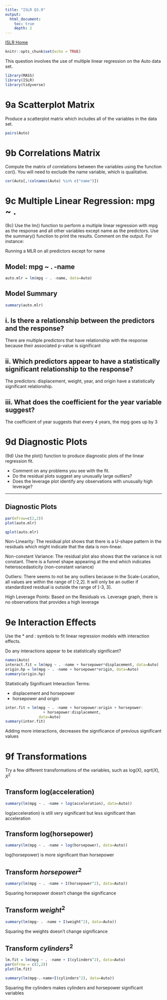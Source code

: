 ```yaml
---
title: "ISLR Q3.9"
output:
  html_document:
    toc: true
    depth: 2
---
```

[ISLR Home](../index.html)

```r
knitr::opts_chunk$set(echo = TRUE)
```

This question involves the use of multiple linear regression on the Auto data set.

```r
library(MASS)
library(ISLR)
library(tidyverse)
```

# 9a Scatterplot Matrix

Produce a scatterplot matrix which includes all of the variables in the data set.

```r
pairs(Auto)
```


# 9b Correlations Matrix

Compute the matrix of correlations between the variables using the function cor(). You will need to exclude the name variable, which is qualitative.

```r
cor(Auto[,!colnames(Auto) %in% c("name")])
```

# 9c Multiple Linear Regression: mpg ~ .

(9c) Use the lm() function to perform a multiple linear regression with mpg as the response and all other variables except name as the predictors. Use the summary() function to print the results. Comment on the output. For instance:

Running a MLR on all predictors except for name

## Model: mpg ~ . -name
```r
auto.mlr = lm(mpg ~ . -name, data=Auto)
```

## Model Summary
```r
summary(auto.mlr)
```

## i. Is there a relationship between the predictors and the response?

There are multiple predictors that have relationship with the response because their associated p-value is significant

## ii. Which predictors appear to have a statistically significant relationship to the response?

The predictors: displacement, weight, year, and origin have a statistically significant relationship.

## iii. What does the coefficient for the year variable suggest?

The coefficient of year suggests that every 4 years, the mpg goes up by 3 

# 9d Diagnostic Plots

(9d) Use the plot() function to produce diagnostic plots of the linear regression fit. 

- Comment on any problems you see with the fit.
- Do the residual plots suggest any unusually large outliers? 
- Does the leverage plot identify any observations with unusually high leverage?

***

## Diagnostic Plots
```r
par(mfrow=c(2,2))
plot(auto.mlr)
```

```r
qplot(auto.mlr)
```

Non-Linearity: The residual plot shows that there is a U-shape pattern in the residuals which might indicate that the data is non-linear.

Non-constant Variance: The residual plot also shows that the variance is not constant. There is a funnel shape appearing at the end which indicates heteroscedasticity (non-constant variance)

Outliers: There seems to not be any outliers because in the  Scale-Location, all values are within the range of [-2,2]. It will only be an outlier if standardized residual is outside the range of [-3, 3].

High Leverage Points: Based on the Residuals vs. Leverage graph, there is no observations that provides a high leverage

# 9e Interaction Effects

Use the * and : symbols to fit linear regression models with interaction effects. 

Do any interactions appear to be statistically significant?

```r
names(Auto)
interact.fit = lm(mpg ~ . -name + horsepower*displacement, data=Auto)
origin.hp = lm(mpg ~ . -name + horsepower*origin, data=Auto)
summary(origin.hp)
```

Statistically Significant Interaction Terms:

- displacement and horsepower
- horsepower and origin

```r
inter.fit = lm(mpg ~ . -name + horsepower:origin + horsepower:
                 + horsepower:displacement,
               data=Auto)
summary(inter.fit)
```

Adding more interactions, decreases the significance of previous significant values

# 9f Transformations

Try a few different transformations of the variables, such as log(X), $sqrt(X), X^2$

## Transform log(acceleration)
```r
summary(lm(mpg ~ . -name + log(acceleration), data=Auto))
```

log(acceleration) is still very significant but less significant than acceleration

## Transform log(horsepower)

```r
summary(lm(mpg ~ . -name + log(horsepower), data=Auto))
```

log(horsepower) is more significant than horsepower

## Transform $horsepower^2$

```r
summary(lm(mpg ~ . -name + I(horsepower^2), data=Auto))
```
Squaring horsepower doesn’t change the significance

## Transform $weight^2$
```r
summary(lm(mpg~ . -name + I(weight^2), data=Auto))
```

Squaring the weights doesn't change significance

## Transform $cylinders^2$

```r
lm.fit = lm(mpg ~ . -name + I(cylinders^2), data=Auto)
par(mfrow = c(2,2))
plot(lm.fit)
```

```r
summary(lm(mpg~.-name+I(cylinders^2), data=Auto))
```

Squaring the cylinders makes cylinders and horsepower significant variables


